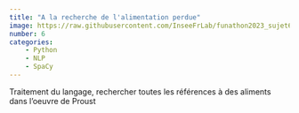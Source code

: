 ```yaml
---
title: "A la recherche de l'alimentation perdue"
image: https://raw.githubusercontent.com/InseeFrLab/funathon2023_sujet6/main/images/Marcel_Proust.jpg
number: 6
categories:
    - Python
    - NLP
    - SpaCy
---
```



Traitement du langage, rechercher toutes les références à des aliments dans l’oeuvre de Proust